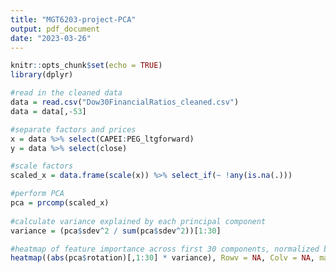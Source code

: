 ---
title: "MGT6203-project-PCA"
output: pdf_document
date: "2023-03-26"
---

```{r setup, include=FALSE}
knitr::opts_chunk$set(echo = TRUE)
library(dplyr)

#read in the cleaned data
data = read.csv("Dow30FinancialRatios_cleaned.csv")
data = data[,-53]
```

```{r}
#separate factors and prices
x = data %>% select(CAPEI:PEG_ltgforward)
y = data %>% select(close)

#scale factors
scaled_x = data.frame(scale(x)) %>% select_if(~ !any(is.na(.)))

#perform PCA
pca = prcomp(scaled_x)
  
#calculate variance explained by each principal component
variance = (pca$sdev^2 / sum(pca$sdev^2))[1:30]

#heatmap of feature importance across first 30 components, normalized by variance explained by each component
heatmap((abs(pca$rotation)[,1:30] * variance), Rowv = NA, Colv = NA, main = "Significance of Features (First 30 Components)")


```






